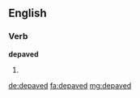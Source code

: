 ==English==

===Verb===
'''depaved'''

# {{en-past of|depave}}

[[de:depaved]]
[[fa:depaved]]
[[mg:depaved]]